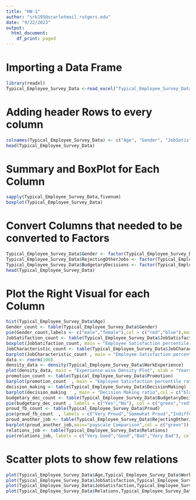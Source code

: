 ```yaml
---
title: "HW-1"
author: "srk195@scarletmail.rutgers.edu"
date: "9/22/2023"
output:
  html_document:
    df_print: paged
---
```


# Importing a Data Frame

```r
library(readxl)
Typical_Employee_Survey_Data <-read_excel("Typical_Employee_Survey_Data.xlsx",col_names = FALSE)
```

# Adding header Rows to every column
```r
colnames(Typical_Employee_Survey_Data) <- c("Age", "Gender", "JobSatisfaction", "JobCharacteristic", "WorkExperience", "Promotion", "DecisionMaking", "BudgetaryDecisions", "Proud", "RejectingOtherJobs", "Relations")
head(Typical_Employee_Survey_Data)
```
# Summary and BoxPlot for Each Column
```r
sapply(Typical_Employee_Survey_Data,fivenum)
boxplot(Typical_Employee_Survey_Data)
```

# Convert Columns that needed to be converted to Factors
```r
Typical_Employee_Survey_Data$Gender <- factor(Typical_Employee_Survey_Data$Gender, labels = c("male","female"))
Typical_Employee_Survey_Data$RejectingOtherJobs <- factor(Typical_Employee_Survey_Data$RejectingOtherJobs, labels = c("Very Likely","Likely","Not Sure","Unlikely","Very Unlikely"))
Typical_Employee_Survey_Data$BudgetaryDecisions <- factor(Typical_Employee_Survey_Data$BudgetaryDecisions, labels = c("Yes","No"))
head(Typical_Employee_Survey_Data)
```
# Plot the Right Visual for each Column
```r
hist(Typical_Employee_Survey_Data$Age)
Gender_count <- table(Typical_Employee_Survey_Data$Gender)
pie(Gender_count,labels <- c("male","female"),col = c("red","blue"),main='Male vs Female')
JobSatifaction_count <- table(Typical_Employee_Survey_Data$JobSatisfaction)
boxplot(JobSatifaction_count, main = "Employee Satisfaction percentile ratio",ylab="Satisfaction Scale",col = c("purple") )
JobCharacteristic_count <- table(Typical_Employee_Survey_Data$JobCharacteristic)
barplot(JobCharacteristic_count , main = "Employee Satisfaction percentile ratio",col = c("blue") )
data <- rnorm(100)
density_data <- density(Typical_Employee_Survey_Data$WorkExperience)
plot(density_data, main = "Experience wise Density Plot", xlab = "Years of Experience", ylab = "Density")
promotion_count <- table(Typical_Employee_Survey_Data$Promotion)
barplot(promotion_count  , main = "Employee Satisfaction percentile ratio",col = c("green"), horiz = TRUE)
decision_making <- table(Typical_Employee_Survey_Data$DecisionMaking)
barplot(decision_making   , main = "Decision Making ratio",col = c("blue"), horiz = FALSE)
budgetary_dec_count <- table(Typical_Employee_Survey_Data$BudgetaryDecisions)
pie(budgetary_dec_count , labels = c("Yes","No"), col = c("green","red"), main = "Budget Decision pie Chart")
proud_fb_count <- table(Typical_Employee_Survey_Data$Proud)
pie(proud_fb_count  , labels = c("Very Proud","Somewhat Proud","Indifferent","Not At All Proud"), col = c("green","pink","red","yellow"), main = "Feedback of being proud ratio")
proud_another_job <- table(Typical_Employee_Survey_Data$RejectingOtherJobs)
barplot(proud_another_job,main="payscale Comparison",col = c("green"))
relations_job <- table(Typical_Employee_Survey_Data$Relations)
pie(relations_job, labels = c("Very Good","Good","Bad","Very Bad"), col = c("blue","red","black","orange"), main = "Employee Relation ratio")
```
# Scatter plots to show few relations
```r
plot(Typical_Employee_Survey_Data$Age,Typical_Employee_Survey_Data$WorkExperience,main = "Age vs years of Experience Relation Scatterplot",xlab = "Age", ylab = "Work Experience",col = "red", pch = 16)
plot(Typical_Employee_Survey_Data$JobSatisfaction,Typical_Employee_Survey_Data$JobCharacteristic,main = "Job Satisfaction vs Job Characteristics of Experience Relation Scatterplot",xlab = "Job Satisfaction", ylab = "Job Characteristics",col = "orange", pch = 16)
plot(Typical_Employee_Survey_Data$JobSatisfaction,Typical_Employee_Survey_Data$Relations,main = "Job Satisfaction vs Job Relation Scatterplot",xlab = "Job Satisfaction", ylab = "Job Relation",col = "blue", pch = 16)
plot(Typical_Employee_Survey_Data$Relations,Typical_Employee_Survey_Data$WorkExperience,main = "Relations with colleagues as per years of Experience Relation Scatterplot",xlab = "Job Relations", ylab = "Work Experience",col = "green", pch = 16)
```




